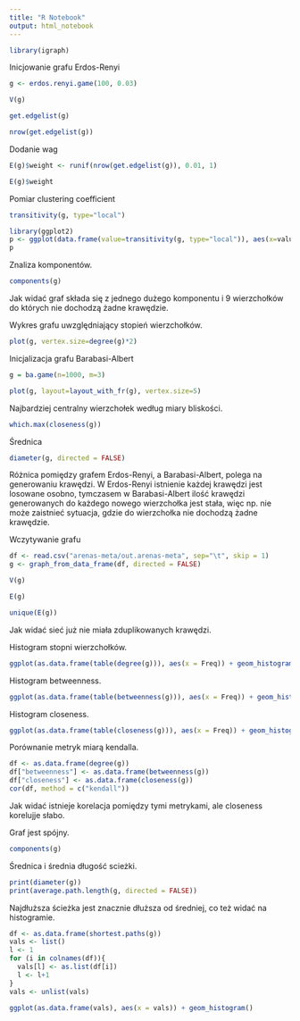 ---
title: "R Notebook"
output: html_notebook
---
```{r}
library(igraph)
```



Inicjowanie grafu Erdos-Renyi
```{r}
g <- erdos.renyi.game(100, 0.03)
```
```{r}
V(g)
```
```{r}
get.edgelist(g)
```
```{r}
nrow(get.edgelist(g))
```

Dodanie wag
```{r}
E(g)$weight <- runif(nrow(get.edgelist(g)), 0.01, 1)
```


```{r}
E(g)$weight
```

Pomiar clustering coefficient
```{r}
transitivity(g, type="local")
```
```{r}
library(ggplot2)
p <- ggplot(data.frame(value=transitivity(g, type="local")), aes(x=value)) + geom_histogram()
p
```
Znaliza komponentów.
```{r}
components(g)
```
Jak widać graf składa się z jednego dużego komponentu i 9 wierzchołków do których nie dochodzą żadne krawędzie.

Wykres grafu uwzględniający stopień wierzchołków.
```{r}
plot(g, vertex.size=degree(g)*2)
```
Inicjalizacja grafu Barabasi-Albert
```{r}
g = ba.game(n=1000, m=3)
```


```{r fig.width=10, fig.height=10}
plot(g, layout=layout_with_fr(g), vertex.size=5)
```
Najbardziej centralny wierzchołek według miary bliskości.
```{r}
which.max(closeness(g))
```
Średnica
```{r}
diameter(g, directed = FALSE)
```
Różnica pomiędzy grafem Erdos-Renyi, a Barabasi-Albert, polega na generowaniu krawędzi. W Erdos-Renyi istnienie każdej krawędzi jest losowane osobno, tymczasem w Barabasi-Albert ilość krawędzi generowanych do każdego nowego wierzchołka jest stała, więc np. nie może zaistnieć sytuacja, gdzie do wierzchołka nie dochodzą żadne krawędzie.

Wczytywanie grafu
```{r}
df <- read.csv("arenas-meta/out.arenas-meta", sep="\t", skip = 1)
g <- graph_from_data_frame(df, directed = FALSE)
```
```{r}
V(g)
```
```{r}
E(g)
```

```{r}
unique(E(g))
```
Jak widać sieć już nie miała zduplikowanych krawędzi.

Histogram stopni wierzchołków.
```{r}
ggplot(as.data.frame(table(degree(g))), aes(x = Freq)) + geom_histogram()
```
Histogram betweenness.
```{r}
ggplot(as.data.frame(table(betweenness(g))), aes(x = Freq)) + geom_histogram()
```
Histogram closeness.
```{r}
ggplot(as.data.frame(table(closeness(g))), aes(x = Freq)) + geom_histogram()
```
Porównanie metryk miarą kendalla.
```{r}
df <- as.data.frame(degree(g))
df["betweenness"] <- as.data.frame(betweenness(g))
df["closeness"] <- as.data.frame(closeness(g))
cor(df, method = c("kendall"))
```
Jak widać istnieje korelacja pomiędzy tymi metrykami, ale closeness korelujje słabo.

Graf jest spójny.
```{r}
components(g)
```
Średnica i średnia długość scieżki.
```{r}
print(diameter(g))
print(average.path.length(g, directed = FALSE))
```
Najdłuższa ścieżka jest znacznie dłuższa od średniej, co też widać na histogramie.
```{r}
df <- as.data.frame(shortest.paths(g))
vals <- list()
l <- 1
for (i in colnames(df)){
  vals[l] <- as.list(df[i])
  l <- l+1
}
vals <- unlist(vals)
```
```{r}
ggplot(as.data.frame(vals), aes(x = vals)) + geom_histogram()
```
